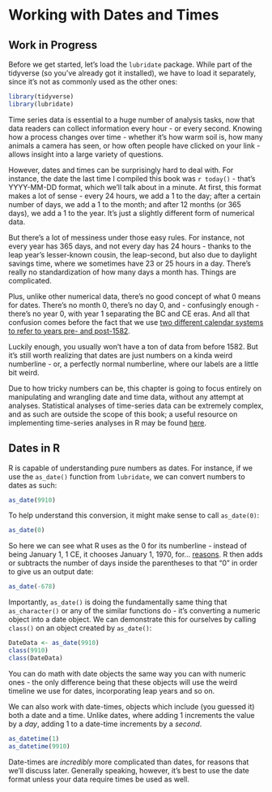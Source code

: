 # Working with Dates and Times
## Work in Progress
Before we get started, let's load the `lubridate` package. While part of the tidyverse (so you've already got it installed), we have to load it separately, since it's not as commonly used as the other ones:
```r
library(tidyverse)
library(lubridate)
```

Time series data is essential to a huge number of analysis tasks, now that data readers can collect information every hour - or every second. Knowing how a process changes over time - whether it's how warm soil is, how many animals a camera has seen, or how often people have clicked on your link - allows insight into a large variety of questions.

However, dates and times can be surprisingly hard to deal with. For instance, the date the last time I compiled this book was `r today()` - that's YYYY-MM-DD format, which we'll talk about in a minute. At first, this format makes a lot of sense - every 24 hours, we add a 1 to the day; after a certain number of days, we add a 1 to the month; and after 12 months (or 365 days), we add a 1 to the year. It's just a slightly different form of numerical data.

But there's a lot of messiness under those easy rules. For instance, not every year has 365 days, and not every day has 24 hours - thanks to the leap year's lesser-known cousin, the leap-second, but also due to daylight savings time, where we sometimes have 23 or 25 hours in a day. There's really no standardization of how many days a month has. Things are complicated.

Plus, unlike other numerical data, there's no good concept of what 0 means for dates. There's no month 0, there's no day 0, and - confusingly enough - there's no year 0, with year 1 separating the BC and CE eras. And all that confusion comes before the fact that we use [two different calendar systems to refer to years pre- and post-1582](https://en.wikipedia.org/wiki/Gregorian_calendar#Proleptic_Gregorian_calendar).

Luckily enough, you usually won't have a ton of data from before 1582. But it's still worth realizing that dates are just numbers on a kinda weird numberline - or, a perfectly normal numberline, where our labels are a little bit weird.

Due to how tricky numbers can be, this chapter is going to focus entirely on manipulating and wrangling date and time data, without any attempt at analyses. Statistical analyses of time-series data can be extremely complex, and as such are outside the scope of this book; a useful resource on implementing time-series analyses in R may be found [here](https://a-little-book-of-r-for-time-series.readthedocs.io/en/latest/src/timeseries.html).

## Dates in R

R is capable of understanding pure numbers as dates. For instance, if we use the `as_date()` function from `lubridate`, we can convert numbers to dates as such:
```r
as_date(9910)
```

To help understand this conversion, it might make sense to call `as_date(0)`:
```r
as_date(0)
```

So here we can see what R uses as the 0 for its numberline - instead of being January 1, 1 CE, it chooses January 1, 1970, for... [reasons](https://en.wikipedia.org/wiki/Unix_time). R then adds or subtracts the number of days inside the parentheses to that "0" in order to give us an output date:

```r
as_date(-678)
```

Importantly, `as_date()` is doing the fundamentally same thing that `as_character()` or any of the similar functions do - it's converting a numeric object into a date object. We can demonstrate this for ourselves by calling `class()` on an object created by `as_date()`:
```r
DateData <- as_date(9910)
class(9910)
class(DateData)
```

You can do math with date objects the same way you can with numeric ones - the only difference being that these objects will use the weird timeline we use for dates, incorporating leap years and so on. 

We can also work with date-times, objects which include (you guessed it) both a date and a time. Unlike dates, where adding 1 increments the value by a _day_, adding 1 to a date-time increments by a _second_.
```r
as_datetime(1)
as_datetime(9910)
```

Date-times are _incredibly_ more complicated than dates, for reasons that we'll discuss later. Generally speaking, however, it's best to use the date format unless your data require times be used as well.

